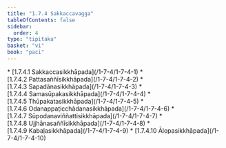 ```yaml
---
title: "1.7.4 Sakkaccavagga"
tableOfContents: false
sidebar:
  order: 4
type: "tipitaka"
basket: "vi"
book: "paci"
---
```



<DynamicBreadcrumb />



<TableOfContents book="paci" section="1.7.4">
* [1.7.4.1 Sakkaccasikkhāpada](/1-7-4/1-7-4-1)
* [1.7.4.2 Pattasaññīsikkhāpada](/1-7-4/1-7-4-2)
* [1.7.4.3 Sapadānasikkhāpada](/1-7-4/1-7-4-3)
* [1.7.4.4 Samasūpakasikkhāpada](/1-7-4/1-7-4-4)
* [1.7.4.5 Thūpakatasikkhāpada](/1-7-4/1-7-4-5)
* [1.7.4.6 Odanappaṭicchādanasikkhāpada](/1-7-4/1-7-4-6)
* [1.7.4.7 Sūpodanaviññattisikkhāpada](/1-7-4/1-7-4-7)
* [1.7.4.8 Ujjhānasaññīsikkhāpada](/1-7-4/1-7-4-8)
* [1.7.4.9 Kabaḷasikkhāpada](/1-7-4/1-7-4-9)
* [1.7.4.10 Ālopasikkhāpada](/1-7-4/1-7-4-10)
</TableOfContents>